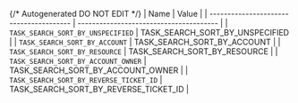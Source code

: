 {/* Autogenerated DO NOT EDIT  */}
| Name                                    | Value                                   |
| --------------------------------------- | --------------------------------------- |
| `TASK_SEARCH_SORT_BY_UNSPECIFIED`       | TASK_SEARCH_SORT_BY_UNSPECIFIED         |
| `TASK_SEARCH_SORT_BY_ACCOUNT`           | TASK_SEARCH_SORT_BY_ACCOUNT             |
| `TASK_SEARCH_SORT_BY_RESOURCE`          | TASK_SEARCH_SORT_BY_RESOURCE            |
| `TASK_SEARCH_SORT_BY_ACCOUNT_OWNER`     | TASK_SEARCH_SORT_BY_ACCOUNT_OWNER       |
| `TASK_SEARCH_SORT_BY_REVERSE_TICKET_ID` | TASK_SEARCH_SORT_BY_REVERSE_TICKET_ID   |